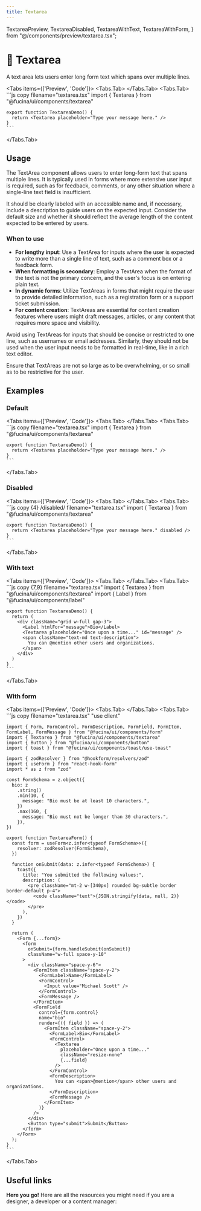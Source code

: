 ```yaml
---
title: Textarea
---
```


  TextareaPreview,
  TextareaDisabled,
  TextareaWithText,
  TextareaWithForm,
} from "@/components/preview/textarea.tsx";

# 💠 Textarea

A text area lets users enter long form text which spans over multiple lines.

<Tabs items={['Preview', 'Code']}>
  <Tabs.Tab>
    <TextareaPreview />
  </Tabs.Tab>
  <Tabs.Tab>
    ```js copy filename="textarea.tsx"
    import { Textarea } from "@fucina/ui/components/textarea"

    export function TextareaDemo() {
      return <Textarea placeholder="Type your message here." />
    }
    ```

  </Tabs.Tab>
</Tabs>

## Usage

The TextArea component allows users to enter long-form text that spans multiple lines. It is typically used in forms where more extensive user input is required, such as for feedback, comments, or any other situation where a single-line text field is insufficient.

It should be clearly labeled with an accessible name and, if necessary, include a description to guide users on the expected input. Consider the default size and whether it should reflect the average length of the content expected to be entered by users.

### When to use

- **For lengthy input**: Use a TextArea for inputs where the user is expected to write more than a single line of text, such as a comment box or a feedback form.
- **When formatting is secondary**: Employ a TextArea when the format of the text is not the primary concern, and the user's focus is on entering plain text.
- **In dynamic forms**: Utilize TextAreas in forms that might require the user to provide detailed information, such as a registration form or a support ticket submission.
- **For content creation**: TextAreas are essential for content creation features where users might draft messages, articles, or any content that requires more space and visibility.

Avoid using TextAreas for inputs that should be concise or restricted to one line, such as usernames or email addresses. Similarly, they should not be used when the user input needs to be formatted in real-time, like in a rich text editor.

Ensure that TextAreas are not so large as to be overwhelming, or so small as to be restrictive for the user.

## Examples

### Default

<Tabs items={['Preview', 'Code']}>
  <Tabs.Tab>
    <TextareaPreview />
  </Tabs.Tab>
  <Tabs.Tab>
    ```js copy filename="textarea.tsx"
    import { Textarea } from "@fucina/ui/components/textarea"

    export function TextareaDemo() {
      return <Textarea placeholder="Type your message here." />
    }
    ```

  </Tabs.Tab>
</Tabs>

### Disabled

<Tabs items={['Preview', 'Code']}>
  <Tabs.Tab>
    <TextareaDisabled />
  </Tabs.Tab>
  <Tabs.Tab>
    ```js copy {4} /disabled/ filename="textarea.tsx"
    import { Textarea } from "@fucina/ui/components/textarea"

    export function TextareaDemo() {
      return <Textarea placeholder="Type your message here." disabled />
    }
    ```

  </Tabs.Tab>
</Tabs>

### With text

<Tabs items={['Preview', 'Code']}>
  <Tabs.Tab>
    <TextareaWithText />
  </Tabs.Tab>
  <Tabs.Tab>
    ```js copy {7,9} filename="textarea.tsx"
    import { Textarea } from "@fucina/ui/components/textarea"
    import { Label } from "@fucina/ui/components/label"

    export function TextareaDemo() {
      return (
        <div className="grid w-full gap-3">
          <Label htmlFor="message">Bio</Label>
          <Textarea placeholder="Once upon a time..." id="message" />
          <span className="text-md text-description">
            You can @mention other users and organizations.
          </span>
        </div>
      )
    }
    ```

  </Tabs.Tab>
</Tabs>

### With form

<Tabs items={['Preview', 'Code']}>
  <Tabs.Tab>
    <TextareaWithForm />
  </Tabs.Tab>
  <Tabs.Tab>
    ```js copy filename="textarea.tsx"
    "use client"

    import { Form, FormControl, FormDescription, FormField, FormItem, FormLabel, FormMessage } from "@fucina/ui/components/form"
    import { Textarea } from "@fucina/ui/components/textarea"
    import { Button } from "@fucina/ui/components/button"
    import { toast } from "@fucina/ui/components/toast/use-toast"

    import { zodResolver } from "@hookform/resolvers/zod"
    import { useForm } from "react-hook-form"
    import * as z from "zod"

    const FormSchema = z.object({
      bio: z
        .string()
        .min(10, {
          message: "Bio must be at least 10 characters.",
        })
        .max(160, {
          message: "Bio must not be longer than 30 characters.",
        }),
    })

    export function TextareaForm() {
      const form = useForm<z.infer<typeof FormSchema>>({
        resolver: zodResolver(FormSchema),
      })

      function onSubmit(data: z.infer<typeof FormSchema>) {
        toast({
          title: "You submitted the following values:",
          description: (
            <pre className="mt-2 w-[340px] rounded bg-subtle border border-default p-4">
              <code className="text">{JSON.stringify(data, null, 2)}</code>
            </pre>
          ),
        })
      }

      return (
        <Form {...form}>
          <form
            onSubmit={form.handleSubmit(onSubmit)}
            className="w-full space-y-10"
          >
            <div className="space-y-6">
              <FormItem className="space-y-2">
                <FormLabel>Name</FormLabel>
                <FormControl>
                  <Input value="Michael Scott" />
                </FormControl>
                <FormMessage />
              </FormItem>
              <FormField
                control={form.control}
                name="bio"
                render={({ field }) => (
                  <FormItem className="space-y-2">
                    <FormLabel>Bio</FormLabel>
                    <FormControl>
                      <Textarea
                        placeholder="Once upon a time..."
                        className="resize-none"
                        {...field}
                      />
                    </FormControl>
                    <FormDescription>
                      You can <span>@mention</span> other users and organizations.
                    </FormDescription>
                    <FormMessage />
                  </FormItem>
                )}
              />
            </div>
            <Button type="submit">Submit</Button>
          </form>
        </Form>
      );
    }
    ```

  </Tabs.Tab>
</Tabs>

## Useful links

**Here you go!** Here are all the resources you might need if you are a designer, a developer or a content manager:

<Cards className="mt-8">
  <Card
    title="🤖 Storybook"
    href="https://fucina-storybook.vercel.app/?path=/docs/components-textarea--documentation"
  />
  <Card
    title="🪄 Figma"
    href="https://www.figma.com/design/Jfto7FUoU7mSpnv9uESD60/%F0%9F%9F%A0-feely---design-system?node-id=540-8883&t=nua4UmG9Iu1hfUAm-1"
  />
</Cards>
